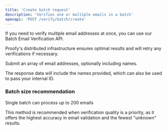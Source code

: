 ```yaml
---
title: 'Create batch request'
description: 'Verifies one or multiple emails in a batch'
openapi: 'POST /verify/batch/create'
---
```


If you need to verify multiple email addresses at once, you can use our Batch Email Verification API.

Proofy's distributed infrastructure ensures optimal results and will retry any verifications if necessary.

Submit an array of email addresses, optionally including names.

The response data will include the names provided, which can also be used to pass your internal ID.

### Batch size recommendation

Single batch can process up to 200 emails

This method is recommended when verification quality is a priority, as it offers the highest accuracy in email validation and the fewest "unknown" results.
